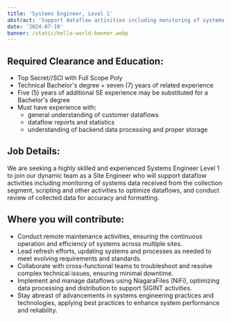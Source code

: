 ```yaml
---
title: 'Systems Engineer, Level 1'
abstract: 'Support dataflow activities including monitoring of systems data, scripting to optimize dataflows, and reviewing collected data for accuracy and formatting.'
date: '2024-07-19'
banner: /static/hello-world-banner.webp
---
```


## Required Clearance and Education:

- Top Secret//SCI with Full Scope Poly
- Technical Bachelor's degree + seven (7) years of related experience
- Five (5) years of additional SE experience may be substituted for a Bachelor's degree
- Must have experience with:
  - general understanding of customer dataflows
  - dataflow reports and statistics
  - understanding of backend data processing and proper storage

## Job Details:

We are seeking a highly skilled and experienced Systems Engineer Level 1 to join our dynamic team as a Site Engineer who will support dataflow activities including monitoring of systems data received from the collection segment, scripting and other activities to optimize dataflows, and conduct review of collected data for accuracy and formatting.

## Where you will contribute:

- Conduct remote maintenance activities, ensuring the continuous operation and efficiency of systems across multiple sites.
- Lead refresh efforts, updating systems and processes as needed to meet evolving requirements and standards.
- Collaborate with cross-functional teams to troubleshoot and resolve complex technical issues, ensuring minimal downtime.
- Implement and manage dataflows using NiagaraFiles (NiFi), optimizing data processing and distribution to support SIGINT activities.
- Stay abreast of advancements in systems engineering practices and technologies, applying best practices to enhance system performance and reliability.